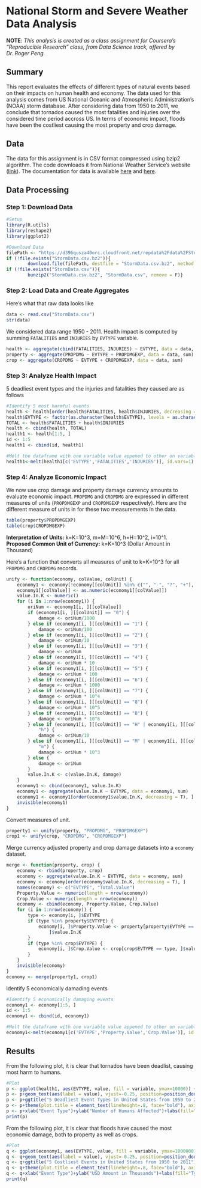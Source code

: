 # National Storm and Severe Weather Data Analysis

**NOTE**: *This analysis is created as a class assignment for Coursera's "Reproducible Research" class, from Data Science track, offered by Dr. Roger Peng.*

## Summary
This report evaluates the effects of different types of natural events based on their impacts on human health and economy. The data used for this analysis comes from US National Oceanic and Atmospheric Administration's (NOAA) storm database. After considering data from 1950 to 2011, we conclude that tornados caused the most fatalities and injuries over the considered time period accross US. In terms of economic impact, floods have been the costliest causing the most property and crop damage.

## Data
The data for this assignment is in CSV format compressed using bzip2 algorithm. The code downloads it from National Weather Service's website ([link](https://d396qusza40orc.cloudfront.net/repdata%2Fdata%2FStormData.csv.bz2)). The documentation for data is available [here](https://d396qusza40orc.cloudfront.net/repdata%2Fpeer2_doc%2Fpd01016005curr.pdf) and [here](https://d396qusza40orc.cloudfront.net/repdata%2Fpeer2_doc%2FNCDC%20Storm%20Events-FAQ%20Page.pdf).

## Data Processing
### Step 1: Download Data
```r
#Setup
library(R.utils)
library(reshape2)
library(ggplot2)

#Download Data
filePath <- "https://d396qusza40orc.cloudfront.net/repdata%2Fdata%2FStormData.csv.bz2"
if (!file.exists("StormData.csv.bz2")){
        download.file(filePath, destfile = "StormData.csv.bz2", method = "curl")} #method = "curl" because the site is https
if (!file.exists("StormData.csv")){
        bunzip2("StormData.csv.bz2", "StormData.csv", remove = F)}
```

### Step 2: Load Data and Create Aggregates
Here's what that raw data looks like
```r
data <- read.csv("StormData.csv")
str(data)
```

We considered data range 1950 - 2011. Health impact is computed by summing `FATALITIES` and `INJURIES` by `EVTYPE` variable.
```r
health <- aggregate(cbind(FATALITIES, INJURIES) ~ EVTYPE, data = data, sum)
property <- aggregate(PROPDMG ~ EVTYPE + PROPDMGEXP, data = data, sum)
crop <- aggregate(CROPDMG ~ EVTYPE + CROPDMGEXP, data = data, sum)
```

### Step 3: Analyze Health Impact
5 deadliest event types and the injuries and fatalities they caused are as follows
```r
#Identify 5 most harmful events
health <- health[order(health$FATALITIES, health$INJURIES, decreasing = T),]
health$EVTYPE <- factor(as.character(health$EVTYPE), levels = as.character(health$EVTYPE))
TOTAL <- health$FATALITIES + health$INJURIES
health <- cbind(health, TOTAL)
health1 <- health[1:5, ]
id <- 1:5
health1 <- cbind(id, health1)

#Melt the dataframe with one variable value appened to other on variable
health1<-melt(health1[c('EVTYPE','FATALITIES','INJURIES')], id.vars=1)
```

### Step 4: Analyze Economic Impact
We now use crop damage and property damage currency amounts to evaluate economic impact. `PROPDMG` and `CROPDMG` are expressed in different measures of units (`PROPDMGEXP` and `CROPDMGEXP` respectively). Here are the different measure of units in for these two measurements in the data.
```r
table(property$PROPDMGEXP)
table(crop$CROPDMGEXP)
```

**Interpretation of Units:** k=K=10^3, m=M=10^6, h=H=10^2, i=10^1.  
**Proposed Common Unit of Currency:** k=K=10^3 (Dollar Amount in Thousand)  

Here's a function that converts all measures of unit to k=K=10^3 for all `PROPDMG` and `CROPDMG` records.
```r
unify <- function(economy, colValue, colUnit) {
    economy1 <- economy[!economy[[colUnit]] %in% c("", "-", "?", "+"), ]
    economy1[[colValue]] <- as.numeric(economy1[[colValue]])
    value.In.K <- numeric()
    for (i in 1:nrow(economy1)) {
        oriNum <- economy1[i, ][[colValue]]
        if (economy1[i, ][[colUnit]] == "0") {
            damage <- oriNum/1000
        } else if (economy1[i, ][[colUnit]] == "1") {
            damage <- oriNum/100
        } else if (economy1[i, ][[colUnit]] == "2") {
            damage <- oriNum/10
        } else if (economy1[i, ][[colUnit]] == "3") {
            damage <- oriNum
        } else if (economy1[i, ][[colUnit]] == "4") {
            damage <- oriNum * 10
        } else if (economy1[i, ][[colUnit]] == "5") {
            damage <- oriNum * 100
        } else if (economy1[i, ][[colUnit]] == "6") {
            damage <- oriNum * 1000
        } else if (economy1[i, ][[colUnit]] == "7") {
            damage <- oriNum * 10^4
        } else if (economy1[i, ][[colUnit]] == "8") {
            damage <- oriNum * 10^5
        } else if (economy1[i, ][[colUnit]] == "B") {
            damage <- oriNum * 10^6
        } else if (economy1[i, ][[colUnit]] == "H" | economy1[i, ][[colUnit]] == 
            "h") {
            damage <- oriNum/10
        } else if (economy1[i, ][[colUnit]] == "M" | economy1[i, ][[colUnit]] == 
            "m") {
            damage <- oriNum * 10^3
        } else {
            damage <- oriNum
        }
        value.In.K <- c(value.In.K, damage)
    }
    economy1 <- cbind(economy1, value.In.K)
    economy1 <- aggregate(value.In.K ~ EVTYPE, data = economy1, sum)
    economy1 <- economy1[order(economy1$value.In.K, decreasing = T), ] #Order by Econmic Impact Value
    invisible(economy1)
}
```

Convert measures of unit.
```r
property1 <- unify(property, "PROPDMG", "PROPDMGEXP")
crop1 <- unify(crop, "CROPDMG", "CROPDMGEXP")
```

Merge currency adjusted property and crop damage datasets into a `economy` dataset.
```r
merge <- function(property, crop) {
    economy <- rbind(property, crop)
    economy <- aggregate(value.In.K ~ EVTYPE, data = economy, sum)
    economy <- economy[order(economy$value.In.K, decreasing = T), ]
    names(economy) <- c("EVTYPE", "Total.Value")
    Property.Value <- numeric(length = nrow(economy))
    Crop.Value <- numeric(length = nrow(economy))
    economy <- cbind(economy, Property.Value, Crop.Value)
    for (i in 1:nrow(economy)) {
        type <- economy[i, ]$EVTYPE
        if (type %in% property$EVTYPE) {
            economy[i, ]$Property.Value <- property[property$EVTYPE == type, 
                ]$value.In.K
        }
        if (type %in% crop$EVTYPE) {
            economy[i, ]$Crop.Value <- crop[crop$EVTYPE == type, ]$value.In.K
        }
    }
    invisible(economy)
}
economy <- merge(property1, crop1)
```

Identify 5 economically damading events
```r
#Identify 5 economically damaging events
economy1 <- economy[1:5, ]
id <- 1:5
economy1 <- cbind(id, economy1)

#Melt the dataframe with one variable value appened to other on variable
economy1<-melt(economy1[c('EVTYPE','Property.Value','Crop.Value')], id.vars=1)
```

## Results
From the following plot, it is clear that tornados have been deadlist, causing most harm to humans.
```r
#Plot
p <- ggplot(health1, aes(EVTYPE, value, fill = variable, ymax=10000)) + geom_bar(aes(order = value), stat="identity", position="dodge")
p <- p+geom_text(aes(label = value), vjust=-0.25, position=position_dodge(0.9), size = 3)
p <- p+ggtitle("5 Deadliest Event Types in United States from 1950 to 2011")
p <- p+theme(plot.title = element_text(lineheight=.8, face="bold"), axis.text.x = element_text(angle = 90, hjust = 1))
p <- p+xlab("Event Type")+ylab("Number of Humans Affected")+labs(fill="Types of Human Harm")
print(p)
```

From the following plot, it is clear that floods have caused the most economic damage, both to property as well as crops.
```r
#Plot
q <- ggplot(economy1, aes(EVTYPE, value, fill = variable, ymax=1000000)) + geom_bar(aes(order = value), stat="identity", position="dodge")
q <- q+geom_text(aes(label = value), vjust=-0.25, position=position_dodge(0.9), size = 3)
q <- q+ggtitle("5 Costliest Events in United States from 1950 to 2011")
q <- q+theme(plot.title = element_text(lineheight=.8, face="bold"), axis.text.x = element_text(angle = 90, hjust = 1))
q <- q+xlab("Event Type")+ylab("USD Amount in Thousands")+labs(fill="Types of Economic Impact")
print(q)
```